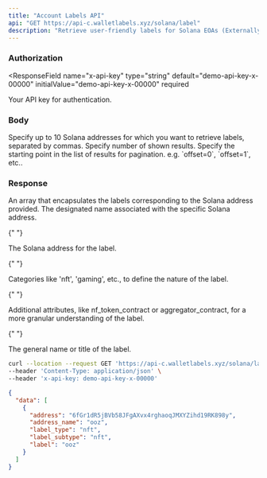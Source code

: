 ```yaml
---
title: "Account Labels API"
api: "GET https://api-c.walletlabels.xyz/solana/label"
description: "Retrieve user-friendly labels for Solana EOAs (Externally Owned Accounts) and Smart Contracts. Labels can be incredibly useful for categorizing your Solana interactions."
---
```


### Authorization

<ResponseField
  name="x-api-key"
  type="string"
  default="demo-api-key-x-00000"
  initialValue="demo-api-key-x-00000"
  required
>
  Your API key for authentication.
</ResponseField>

### Body

<ParamField query="address" type="string" required>
  Specify up to 10 Solana addresses for which you want to retrieve labels, separated
  by commas.
</ParamField>
<ParamField query="limit" type="string">
  Specify number of shown results.
</ParamField>
<ParamField query="offset" type="string">
  Specify the starting point in the list of results for pagination. e.g.
  `offset=0`, `offset=1`, etc..
</ParamField>

### Response

<ResponseField name="data" type="array">
  An array that encapsulates the labels corresponding to the Solana address provided.

<Expandable title="Label Object">

<ResponseField name="address_name" type="string">
  The designated name associated with the specific Solana address.
</ResponseField>

{" "}

<ResponseField name="address" type="string">
  The Solana address for the label.
</ResponseField>

{" "}

<ResponseField name="label_type" type="string">
  Categories like 'nft', 'gaming', etc., to define the nature of the label.
</ResponseField>

{" "}

<ResponseField name="label_subtype" type="string">
  Additional attributes, like nf_token_contract or aggregator_contract, for a
  more granular understanding of the label.
</ResponseField>

{" "}

<ResponseField name="label" type="string">
  The general name or title of the label.
</ResponseField>

  </Expandable>
</ResponseField>

<RequestExample>

```bash Example Request
curl --location --request GET 'https://api-c.walletlabels.xyz/solana/label?address=6fGr1dR5jBVb58JFgAXvx4rghaoqJMXYZihd19RK898y' \
--header 'Content-Type: application/json' \
--header 'x-api-key: demo-api-key-x-00000'
```

</RequestExample>

<ResponseExample>

```json Response
{
  "data": [
    {
      "address": "6fGr1dR5jBVb58JFgAXvx4rghaoqJMXYZihd19RK898y",
      "address_name": "ooz",
      "label_type": "nft",
      "label_subtype": "nft",
      "label": "ooz"
    }
  ]
}
```

</ResponseExample>
